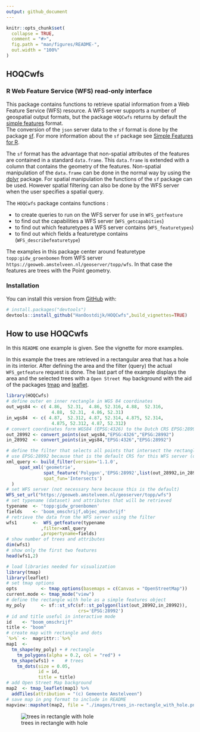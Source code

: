 ```yaml
---
output: github_document
---
```


<!-- README.md is generated from README.Rmd. Please edit that file -->

```r
knitr::opts_chunk$set(
  collapse = TRUE,
  comment = "#>",
  fig.path = "man/figures/README-",
  out.width = "100%"
)
```

## HOQCwfs

<!-- badges: start -->
<!-- badges: end -->

### R Web Feature Service (WFS) read-only interface
This package contains functions to retrieve spatial information from a Web Feature Service (WFS) resource. A WFS server supports a number of geospatial output formats, but the package `HOQCwfs` returns by default the [simple features](https://en.wikipedia.org/wiki/Simple_Features) format.   
The conversion of the `json` server data to the `sf` format is done by the package [sf](https://cran.r-project.org/package=sf). For more information about the `sf` package see [Simple Features for R](https://r-spatial.github.io/sf/).

The `sf` format has the advantage that non-spatial attributes of the features are contained in a standard `data.frame`. This `data.frame` is extended with a column that contains the geometry of the features. Non-spatial manipulation of the `data.frame` can be done in the normal way by using the [dplyr](https://cran.r-project.org/package=dplyr) package. For spatial manipulation the functions of the  `sf` package can be used. However spatial filtering can also be done by the WFS server when the user specifies a spatial query.

The `HOQCwfs` package contains functions :  

- to create queries to run on the WFS server for use in `WFS_getfeature`
- to find out the capabilities a WFS server (`WFS_getcapabities`)   
- to find out which featuretypes a WFS server contains (`WFS_featuretypes`) 
- to find out which fields a featuretype contains (`WFS_describefeaturetype`) 

The examples in this package center around featuretype `topp:gidw_groenbomen` from WFS server  `https://geoweb.amstelveen.nl/geoserver/topp/wfs`. In that case the features are trees with the Point geometry.

### Installation

You can install this version from [GitHub](https://github.com/) with: 

``` r
# install.packages("devtools")
devtools::install_github("HanOostdijk/HOQCwfs",build_vignettes=TRUE) 
```

## How to use HOQCwfs

In this `README` one example is given. See the vignette for more examples.

In this example the trees are retrieved in a rectangular area that has a hole in its interior. 
After defining the area and the filter (query) the actual `WFS_getfeature` request is done.
The last part of the example displays the area and the selected trees with a `Open Street Map` background with the aid of the packages [tmap](https://cran.r-project.org/package=tmap) and [leaflet](https://cran.r-project.org/package=leaflet).

```r
library(HOQCwfs)
# define outer en inner rectangle in WGS 84 coordinates
out_wgs84 <- c( 4.86,  52.31,  4.86, 52.316, 4.88,  52.316, 
                 4.88,  52.31,  4.86, 52.31)
in_wgs84  <- c( 4.87,  52.312, 4.87, 52.314, 4.875, 52.314, 
                 4.875, 52.312, 4.87, 52.312)
# convert coordinates form WGS84 (EPSG:4326) to the Dutch CRS EPSG:28992
out_28992 <- convert_points(out_wgs84,"EPSG:4326","EPSG:28992")
in_28992  <- convert_points(in_wgs84,"EPSG:4326","EPSG:28992")

# define the filter that selects all points that intersect the rectangle with hole
# use EPSG:28992 because that is the default CRS for this WFS server (data set)
xml_query <- build_filter(version='1.1.0',
     spat_xml('geometrie',
              spat_feature('Polygon','EPSG:28992',list(out_28992,in_28992)),
              spat_fun='Intersects')
  )
# set WFS server (not necessary here because this is the default)
WFS_set_url("https://geoweb.amstelveen.nl/geoserver/topp/wfs")
# set typename (dataset) and attributes that will be retrieved
typename  <- 'topp:gidw_groenbomen'
fields    <- 'boom_omschrijf,objec_omschrijf'
# retrieve the data from the WFS server using the filter
wfs1      <-  WFS_getfeature(typename
             ,filter=xml_query
             ,propertyname=fields)
# show number of trees and attributes
dim(wfs1)
# show only the first two features
head(wfs1,2)

# load libraries needed for visualization
library(tmap)
library(leaflet)
# set tmap options
opts         <- tmap_options(basemaps = c(Canvas = "OpenStreetMap"))
current.mode <- tmap_mode("view")
# define the rectangle with hole as a simple features object 
my_poly      <- sf::st_sfc(sf::st_polygon(list(out_28992,in_28992)),
                           crs='EPSG:28992')
# id and title useful in interactive mode
id    <- "boom_omschrijf"
title <- "boom"
# create map with rectangle and dots
`%>%` <-  magrittr::`%>%`
map1  <-
  tm_shape(my_poly) + # rectangle
    tm_polygons(alpha = 0.2, col = "red") +
  tm_shape(wfs1) +    # trees
    tm_dots(size = 0.05,
            id = id,
            title = title)
# add Open Street Map background
map2  <- tmap_leaflet(map1) %>% 
  addTiles(attribution = "(c) Gemeente Amstelveen")
# save map in png format to include in README
mapview::mapshot(map2, file = "./images/trees_in-rectangle_with_hole.png")

```

![trees in rectangle with hole](./images/trees_in-rectangle_with_hole.png)

